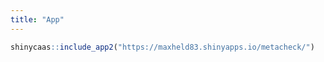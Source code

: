 ```yaml
---
title: "App"
---
```


```r
shinycaas::include_app2("https://maxheld83.shinyapps.io/metacheck/")
```

